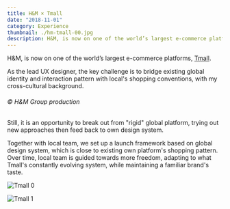 ```yaml
---
title: H&M × Tmall
date: "2018-11-01"
category: Experience
thumbnail: ./hm-tmall-00.jpg
description: H&M, is now on one of the world’s largest e-commerce platforms, Tmall. With Tmall’s unique and strong position in Mainland China, this partnership is an important complement to H&M’s over 400 physical stores and HM.com Shop Online.
---
```



H&M, is now on one of the world’s largest e-commerce platforms, [Tmall](https://hm.tmall.com/).

As the lead UX designer, the key challenge is to bridge existing global identity and interaction pattern with local's shopping conventions, with my cross-cultural background.

<EmbedVideo
  width="full"
  host="youtube"
  source="yqYMAdz_ZvI"
  title="My first encounter with Profoto"
/>

###### © H&M Group production

Still, it is an opportunity to break out from "rigid" global platform, trying out new approaches then feed back to own design system.

Together with local team, we set up a launch framework based on global design system, which is close to existing own platform's shopping pattern. Over time, local team is guided towards more freedom, adapting to what Tmall's constantly evolving system, while maintaining a familiar brand's taste.

<EmbedImage width="wide">

![Tmall 0](./hm-tmall-01.png)

</EmbedImage>

<EmbedImage width="wide">

![Tmall 1](./hm-tmall-02.png)

</EmbedImage>
